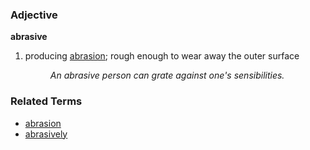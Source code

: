 ===Adjective===
'''abrasive'''

#producing [[abrasion]]; rough enough to wear away the outer surface
#:''An abrasive person can grate against one's sensibilities.''

===Related Terms===
*[[abrasion]]
*[[abrasively]]